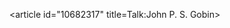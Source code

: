 <article id="10682317" title=Talk:John P. S. Gobin>
	<talkpage id="10682317" title="Talk:John P. S. Gobin">
{{WikiProjectBannerShell|1=
{{WikiProject Biography
|living=no
|class=start
|politician-work-group=yes
|military-work-group=yes
|listas=Gobin, John Peter Shindel
}}
{{WikiProject Military history|class=start|Biography=yes|US=yes|ACW=yes|B1=|B2=|B3=|B4=|B5=}}
{{WikiProject Pennsylvania|class=start|importance=low}}
}}
	</talkpage>
</article>